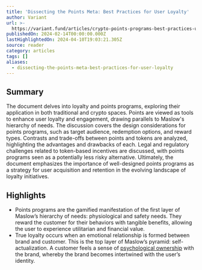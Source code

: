 ```yaml
---
title: 'Dissecting the Points Meta: Best Practices for User Loyalty'
author: Variant
url: >-
  https://variant.fund/articles/crypto-points-programs-best-practices-user-loyalty/?utm_source=substack&utm_medium=email
publishedOn: 2024-02-14T00:00:00.000Z
lastHighlightedOn: 2024-04-10T19:03:21.305Z
source: reader
category: articles
tags: []
aliases:
  - dissecting-the-points-meta-best-practices-for-user-loyalty
---
```

## Summary

The document delves into loyalty and points programs, exploring their application in both traditional and crypto spaces. Points are viewed as tools to enhance user loyalty and engagement, drawing parallels to Maslow's hierarchy of needs. The discussion covers the design considerations for points programs, such as target audience, redemption options, and reward types. Contrasts and trade-offs between points and tokens are analyzed, highlighting the advantages and drawbacks of each. Legal and regulatory challenges related to token-based incentives are discussed, with points programs seen as a potentially less risky alternative. Ultimately, the document emphasizes the importance of well-designed points programs as a strategy for user acquisition and retention in the evolving landscape of loyalty initiatives.

## Highlights
- Points programs are the gamified manifestation of the first layer of Maslow’s hierarchy of needs: physiological and safety needs. They reward the customer for their behaviors with tangible benefits, allowing the user to experience utilitarian and financial value.
- True loyalty occurs when an emotional relationship is formed between brand and customer. This is the top layer of Maslow’s pyramid: self-actualization. A customer feels a sense of [psychological ownership](https://www.lisnewsletter.com/p/building-psychological-attachment) with the brand, whereby the brand becomes intertwined with the user’s identity.
